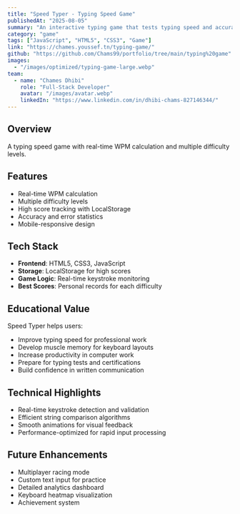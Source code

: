 ```yaml
---
title: "Speed Typer - Typing Speed Game"
publishedAt: "2025-08-05"
summary: "An interactive typing game that tests typing speed and accuracy with different difficulty levels, real-time WPM calculation, and performance statistics."
category: "game"
tags: ["JavaScript", "HTML5", "CSS3", "Game"]
link: "https://chames.youssef.tn/typing-game/"
github: "https://github.com/Chams99/portfolio/tree/main/typing%20game"
images:
  - "/images/optimized/typing-game-large.webp"
team:
  - name: "Chames Dhibi"
    role: "Full-Stack Developer"
    avatar: "/images/avatar.webp"
    linkedIn: "https://www.linkedin.com/in/dhibi-chams-827146344/"
---
```


## Overview

A typing speed game with real-time WPM calculation and multiple difficulty levels.

## Features

- Real-time WPM calculation
- Multiple difficulty levels
- High score tracking with LocalStorage
- Accuracy and error statistics
- Mobile-responsive design

## Tech Stack

- **Frontend**: HTML5, CSS3, JavaScript
- **Storage**: LocalStorage for high scores
- **Game Logic**: Real-time keystroke monitoring
- **Best Scores**: Personal records for each difficulty

## Educational Value

Speed Typer helps users:
- Improve typing speed for professional work
- Develop muscle memory for keyboard layouts
- Increase productivity in computer work
- Prepare for typing tests and certifications
- Build confidence in written communication

## Technical Highlights

- Real-time keystroke detection and validation
- Efficient string comparison algorithms
- Smooth animations for visual feedback
- Performance-optimized for rapid input processing

## Future Enhancements

- Multiplayer racing mode
- Custom text input for practice
- Detailed analytics dashboard
- Keyboard heatmap visualization
- Achievement system



